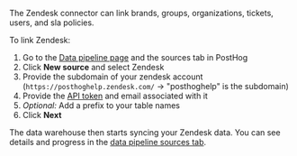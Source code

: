 The Zendesk connector can link brands, groups, organizations, tickets, users, and sla policies.

To link Zendesk:

1. Go to the [Data pipeline page](https://us.posthog.com/pipeline/sources) and the sources tab in PostHog
2. Click **New source** and select Zendesk
3. Provide the subdomain of your zendesk account (`https://posthoghelp.zendesk.com/` -> "posthoghelp" is the subdomain)
4. Provide the [API token](https://support.zendesk.com/hc/en-us/articles/4408889192858-Managing-access-to-the-Zendesk-API#topic_bsw_lfg_mmb) and email associated with it
5. *Optional:* Add a prefix to your table names
6. Click **Next**

The data warehouse then starts syncing your Zendesk data. You can see details and progress in the [data pipeline sources tab](https://us.posthog.com/pipeline/sources).